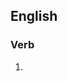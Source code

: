 ==English==

===Verb===
{{head|en|verb form}}

# {{present participle of|unshackle|lang=en|nocat=1}}